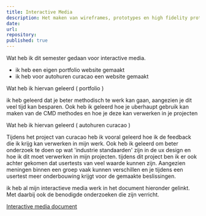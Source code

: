 ```yaml
---
title: Interactive Media
description: Het maken van wireframes, prototypes en high fidelity prototypes.
date: 
url: 
repository: 
published: true
---
```


Wat heb ik dit semester gedaan voor interactive media. 

- ik heb een eigen portfolio website gemaakt
- ik heb voor autohuren curacao een website gemaakt 


Wat heb ik hiervan geleerd ( portfolio ) 



ik heb geleerd dat je beter methodisch te werk kan gaan, aangezien je dit veel tijd kan besparen. 
Ook heb ik geleerd hoe je uberhaupt gebruik kan maken van de CMD methodes en hoe je deze kan verwerken in je projecten 


Wat heb ik hiervan geleerd ( autohuren curacao )


Tijdens het project van curacao heb ik vooral geleerd hoe ik de feedback die ik krijg kan verwerken in mijn werk. 
Ook heb ik geleerd om beter onderzoek te doen op wat 'industrie standaarden' zijn in de ux design en hoe ik dit moet verwerken in mijn projecten. 
tijdens dit project ben ik er ook achter gekomen dat usertests van veel waarde kunnen zijn. Aangezien meningen binnen een groep vaak kunnen verschillen
en je tijdens een usertest meer onderbouwing krijgt voor de gemaakte beslissingen. 



ik heb al mijn interactieve media werk in het document hieronder gelinkt. Met daarbij ook de benodigde onderzoeken die zijn verricht.





[Interactive media document](/Interactivemediaaf.pdf)
